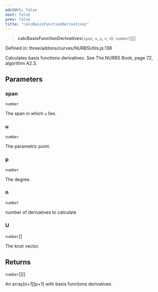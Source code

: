 ```yaml
---
editUrl: false
next: false
prev: false
title: "calcBasisFunctionDerivatives"
---
```


> **calcBasisFunctionDerivatives**(`span`, `u`, `p`, `n`, `U`): `number`[][]

Defined in: three/addons/curves/NURBSUtils.js:138

Calculates basis functions derivatives. See The NURBS Book, page 72, algorithm A2.3.

## Parameters

### span

`number`

The span in which `u` lies.

### u

`number`

The parametric point.

### p

`number`

The degree.

### n

`number`

number of derivatives to calculate

### U

`number`[]

The knot vector.

## Returns

`number`[][]

An array[n+1][p+1] with basis functions derivatives.
